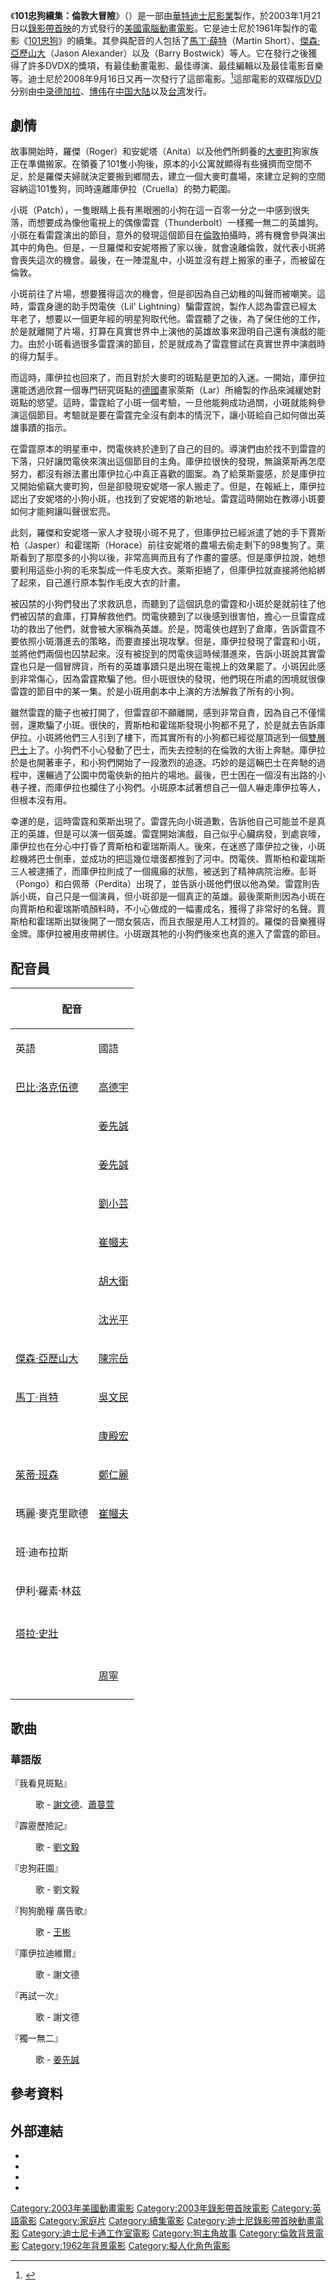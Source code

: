 {{noteTA
|T=zh-cn:101斑点狗续集：伦敦大冒险; zh-tw:101忠狗續集：倫敦大冒險; zh-hk:101斑點狗續集：倫敦大冒險;
|G1=Movie
|G2=Show
}}
{{Infobox film
| name          = 101忠狗續集：倫敦大冒險
| original_name = {{lang|en|''101 Dalmatians II:<br />Patch's London Adventure''}}
| image         = 101 Dalmations II.JPG
| caption       = 官方DVD封面
| director      = {{link-en|金·加姆洛德|Jim Kammerud}}<br />布萊恩·史密斯
| producer      = 凱洛琳·貝茲<br />萊斯里·哈克
| screenplay    = 金·加姆洛德<br />布萊恩·史密斯
| story         = 金·加姆洛德<br />葛瑞·K·席夫<br />布萊恩·史密斯
| distributor   = [[華特迪士尼影業|華特迪士尼]]
| editing       = 羅伯特·S·柏恰德
| music         = {{link-en|李察·吉卜斯||Richard Gibbs}}
| starring      = {{link-en|巴瑞·波斯偉克|Barry Bostwick}}<br />[[傑森·亞歷山大|傑森·亞歷山大]]<br />[[馬丁·薛特|馬丁·薛特]]<br />{{link-en|蘇珊·布萊克利|Susanne Blakeslee}}<br />{{link-en|凱斯·索西|Kath Soucie}}<br />{{link-en|傑夫·本內特|Jeff Bennett}}<br />{{link-en|吉姆·康明斯|Jim Cummings}}<br />[[巴比·洛克伍德|巴比·洛克伍德]]
| released      = {{Film date|2003|1|21}}
| runtime       = 73分鐘
| country       = 美國
| language      = 英語
| preceded_by   = 《[[101忠狗|101忠狗]]》（1961）
}}
《'''101忠狗續集：倫敦大冒險'''》（{{lang-en|''101 Dalmatians II: Patch's London Adventure''}}）是一部由[[华特迪士尼影片|華特迪士尼影業]]製作，於2003年1月21日以[[錄影帶首映|錄影帶首映]]的方式發行的[[美國|美國]][[電腦動畫|電腦動畫]][[電影|電影]]。它是迪士尼於1961年製作的電影《[[101忠狗|101忠狗]]》的續集。其參與配音的人包括了[[馬丁·薛特|馬丁·薛特]]（Martin Short）、[[傑森·亞歷山大|傑森·亞歷山大]]（Jason Alexander）以及{{tsl|en|Barry Bostwick|巴瑞·波斯偉克}}（Barry Bostwick）等人。它在發行之後獲得了許多DVDX的獎項，有最佳動畫電影、最佳導演、最佳編輯以及最佳電影音樂等。迪士尼於2008年9月16日又再一次發行了這部電影。<ref>{{Cite web |url=http://www.ultimatedisney.com/101dalmatiansII.html |title=DVD Review at UltimateDisney.com |accessdate=2009-12-23 |archive-date=2010-01-31 |archive-url=https://web.archive.org/web/20100131204810/http://ultimatedisney.com/101dalmatiansII.html |dead-url=yes }}</ref>這部電影的双碟版[[DVD|DVD]]分别由[[中录德加拉|中录德加拉]]、[[博伟|博伟]]在[[中国大陆|中国大陆]]以及[[台湾|台湾]]发行。

== 劇情 ==
故事開始時，羅傑（Roger）和安妮塔（Anita）以及他們所飼養的[[大麥町|大麥町]]狗家族正在準備搬家。在領養了101隻小狗後，原本的小公寓就顯得有些擁擠而空間不足，於是羅傑夫婦就決定要搬到鄉間去，建立一個大麥町農場，來建立足夠的空間容納這101隻狗，同時遠離庫伊拉（Cruella）的勢力範圍。

小斑（Patch），一隻眼睛上長有黑眼圈的小狗在這一百零一分之一中感到很失落，而想要成為像他電視上的偶像雷霆（Thunderbolt）一樣獨一無二的英雄狗。小斑在看雷霆演出的節目，意外的發現這個節目在[[倫敦|倫敦]]拍攝時，將有機會參與演出其中的角色。但是，一旦羅傑和安妮塔搬了家以後，就會遠離倫敦，就代表小斑將會喪失這次的機會。最後，在一陣混亂中，小斑並沒有趕上搬家的車子，而被留在倫敦。

小斑前往了片場，想要獲得這次的機會，但是卻因為自己幼稚的叫聲而被嘲笑。這時，雷霆身邊的助手閃電俠（Lil' Lightning）騙雷霆說，製作人認為雷霆已經太年老了，想要以一個更年經的明星狗取代他。雷霆聽了之後，為了保住他的工作，於是就離開了片場，打算在真實世界中上演他的英雄故事來證明自己還有演戲的能力。由於小斑看過很多雷霆演的節目，於是就成為了雷霆嘗試在真實世界中演戲時的得力幫手。

而這時，庫伊拉也回來了，而且對於大麥町的斑點是更加的入迷。一開始，庫伊拉還能透過欣賞一個專門研究斑點的[[德國|德國]]畫家萊斯（Lar）所繪製的作品來減緩她對斑點的慾望。這時，雷霆給了小斑一個考驗，一旦他能夠成功過關，小斑就能夠參演這個節目。考驗就是要在雷霆完全沒有劇本的情況下，讓小斑給自己如何做出英雄事蹟的指示。

在雷霆原本的明星車中，閃電俠終於達到了自己的目的。導演們由於找不到雷霆的下落，只好讓閃電俠來演出這個節目的主角。庫伊拉很快的發現，無論萊斯再怎麼努力，都沒有辦法畫出庫伊拉心中真正喜歡的圖案。為了給萊斯靈感，於是庫伊拉又開始偷竊大麥町狗，但是卻發現安妮塔一家人搬走了。但是，在報紙上，庫伊拉認出了安妮塔的小狗小斑，也找到了安妮塔的新地址。雷霆這時開始在教導小斑要如何才能夠讓叫聲很宏亮。

此刻，羅傑和安妮塔一家人才發現小斑不見了，但庫伊拉已經派遣了她的手下賈斯柏（Jasper）和霍瑞斯（Horace）前往安妮塔的農場去偷走剩下的98隻狗了。萊斯看到了那麼多的小狗以後，非常高興而且有了作畫的靈感。但是庫伊拉說，她想要利用這些小狗的毛來製成一件毛皮大衣。萊斯拒絕了，但庫伊拉就直接將他給綁了起來，自己進行原本製作毛皮大衣的計畫。

被囚禁的小狗們發出了求救訊息，而聽到了這個訊息的雷霆和小斑於是就前往了他們被囚禁的倉庫，打算解救他們。閃電俠聽到了以後感到很害怕，擔心一旦雷霆成功的救出了他們，就會被大家稱為英雄。於是，閃電俠也趕到了倉庫，告訴雷霆不要依照小斑潛進去的策略，而要直接出現攻擊。但是，庫伊拉發現了雷霆和小斑，並將他們兩個也囚禁起來。沒有被捉到的閃電俠這時候潛進來，告訴小斑說其實雷霆也只是一個冒牌貨，所有的英雄事蹟只是出現在電視上的效果罷了。小斑因此感到非常傷心，因為雷霆欺騙了他。但小斑很快的發現，他們現在所處的困境就很像雷霆的節目中的某一集。於是小斑用劇本中上演的方法解救了所有的小狗。

雖然雷霆的籠子也被打開了，但雷霆卻不願離開，感到非常自責，因為自己不僅懦弱，還欺騙了小斑。很快的，賈斯柏和霍瑞斯發現小狗都不見了，於是就去告訴庫伊拉。小斑將他們三人引到了樓下，而其實所有的小狗都已經從屋頂逃到一個[[雙層巴士|雙層巴士]]上了。小狗們不小心發動了巴士，而失去控制的在倫敦的大街上奔馳。庫伊拉於是也開著車子，和小狗們開始了一段激烈的追逐。巧妙的是這輛巴士在奔馳的過程中，還輾過了公園中閃電俠新的拍片的場地。最後，巴士困在一個沒有出路的小巷子裡，而庫伊拉也攔住了小狗們。小斑原本試著想自己一個人嚇走庫伊拉等人，但根本沒有用。

幸運的是，這時雷霆和萊斯出現了。雷霆先向小斑道歉，告訴他自己可能並不是真正的英雄，但是可以演一個英雄。雷霆開始演戲，自己似乎心臟病發，到處哀嚎，庫伊拉也在分心中打昏了賈斯柏和霍瑞斯兩人。後來，在迷惑了庫伊拉之後，小斑趁機將巴士倒車，並成功的把這幾位壞蛋都推到了河中。閃電俠、賈斯柏和霍瑞斯三人被逮捕了，而庫伊拉則成了一個瘋癲的狀態，被送到了精神病院治療。彭哥（Pongo）和白佩蒂（Perdita）出現了，並告訴小斑他們很以他為榮。雷霆則告訴小斑，自己只是一個演員，但小斑卻是一個真正的英雄。最後萊斯則因為小斑在向賈斯柏和霍瑞斯噴顏料時，不小心做成的一幅畫成名，獲得了非常好的名聲。賈斯柏和霍瑞斯出獄後開了一間女裝店，而且衣服是用人工材質的。羅傑的音樂獲得金牌。庫伊拉被用皮帶綁住。小斑跟其牠的小狗們後來也真的進入了雷霆的節目。
{{hideF}}

== 配音員 ==
{| class="wikitable"
!colspan=2|配音
!rowspan=2|角色
|-
!英語
!國語
|-
|[[巴比·洛克伍德|巴比·洛克伍德]]
|[[高德宇|高德宇]]
|小斑（Patch）
|-
|{{link-en|貝瑞·波斯蒂維克|Barry Bostwick}}
|[[姜先誠|姜先誠]]
|雷霆（Thunderbolt）
|-
|{{link-en|山姆·威斯特|Samuel West}}
|[[姜先誠|姜先誠]]
|彭哥（Pongo）
|-
|{{link-en|凱斯·索西|Kath Soucie}}
|[[劉小芸|劉小芸]]
|白佩蒂（Perdita）
|-
|{{link-en|蘇珊·布萊克利|Susanne Blakeslee}}
|[[崔幗夫|崔幗夫]]
|{{link-en|庫伊拉·德維爾|Cruella de Vil}}（Cruella de Vil）
|-
|{{link-en|傑夫·本內特|Jeff Bennett}}
|[[胡大衛|胡大衛]]
|賈斯柏（Jasper）
|-
|{{link-en|毛里斯·拉馬奇|Maurice LaMarche}}
|[[沈光平|沈光平]]
|霍瑞斯（Horace）
|-
|[[傑森·亞歷山大|傑森·亞歷山大]]
|[[陳宗岳|陳宗岳]]
|閃電俠（Lil' Lightning）
|-
|[[馬丁·肖特|馬丁·肖特]]
|[[吳文民|吳文民]]
|萊斯（Lars）
|-
|{{link-en|提摩西·本迪尼克|Timothy Bentinck}}
|[[康殿宏|康殿宏]]
|羅傑·雷德克里夫（Roger Radcliffe）
|-
|[[茱蒂·班森|茱蒂·班森]]
|[[鄭仁麗|鄭仁麗]]
|安妮塔·雷德克里夫（Anita Radcliffe）
|-
|瑪麗·麥克里歐德
|[[崔幗夫|崔幗夫]]
|蘭妮（Nanny）
|-
|班·迪布拉斯
|
|幸運（Lucky）
|-
|伊利·羅素·林茲
|
|羅里（Rolly）
|-
|{{link-en|卡莎·柯羅平斯基|Kasha Kropinski}}
|
|潘妮（Penny）
|-
|[[塔拉·史壯|塔拉·史壯]]
|
|狗影迷（Two-Tone）
|-
|{{link-en|凱薩琳·比蒙特|Kathryn Beaumont}}
|
|水晶（Crystal）
|-
|{{link-en|麥克·勒雷爾|Michael Lerner (actor)}}
|[[周寧_(台灣)|周寧]]
|製作人（Producer）
|-
|{{link-en|吉姆·康明斯|Jim Cummings}}
|
|骯髒道森（Dirty Dawson）
|}

== 歌曲 ==
=== 華語版 ===
『我看見斑點』
: 歌 - [[謝文德|謝文德]]、[[蕭蔓萱|蕭蔓萱]]
『霹靂歷險記』
: 歌 - [[劉文毅|劉文毅]]
『忠狗莊園』
: 歌 - 劉文毅
『狗狗脆糧 廣告歌』
: 歌 - [[王彬|王彬]]
『庫伊拉迪維爾』
: 歌 - 謝文德
『再試一次』
: 歌 - 謝文德
『獨一無二』
: 歌 - [[姜先誠|姜先誠]]

== 參考資料 ==
{{reflist}}

== 外部連結 ==
* {{imdb title|0324941}}
* {{amg movie|271620}}
* {{douban|1401602}}
* {{rotten-tomatoes|101_dalmatians_ii_patchs_london_adventure}}

{{101忠狗}}
{{迪士尼錄影帶首映動畫電影}}

{{DEFAULTSORT:101 Dalmatians II: Patch's London Adventure}}
[[Category:2003年美國動畫電影|Category:2003年美國動畫電影]]
[[Category:2003年錄影帶首映電影|Category:2003年錄影帶首映電影]]
[[Category:英語電影|Category:英語電影]]
[[Category:家庭片|Category:家庭片]]
[[Category:續集電影|Category:續集電影]]
[[Category:迪士尼錄影帶首映動畫電影|Category:迪士尼錄影帶首映動畫電影]]
[[Category:迪士尼卡通工作室電影|Category:迪士尼卡通工作室電影]]
[[Category:狗主角故事|Category:狗主角故事]]
[[Category:倫敦背景電影|Category:倫敦背景電影]]
[[Category:1962年背景電影|Category:1962年背景電影]]
[[Category:擬人化角色電影|Category:擬人化角色電影]]